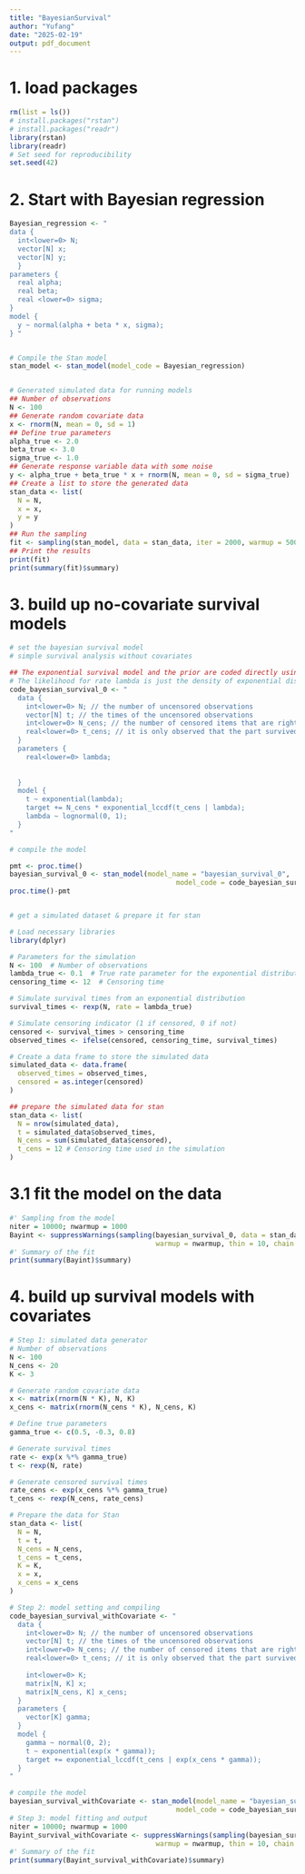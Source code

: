 ```yaml
---
title: "BayesianSurvival"
author: "Yufang"
date: "2025-02-19"
output: pdf_document
---
```


# 1. load packages
```r
rm(list = ls())
# install.packages("rstan")
# install.packages("readr")
library(rstan)
library(readr)
# Set seed for reproducibility
set.seed(42)
```

# 2. Start with Bayesian regression 
```r
Bayesian_regression <- "
data {
  int<lower=0> N;
  vector[N] x;
  vector[N] y;
  }
parameters {
  real alpha;
  real beta;
  real <lower=0> sigma;
}
model {
  y ~ normal(alpha + beta * x, sigma);
} "


# Compile the Stan model
stan_model <- stan_model(model_code = Bayesian_regression)


# Generated simulated data for running models
## Number of observations
N <- 100
## Generate random covariate data
x <- rnorm(N, mean = 0, sd = 1)
## Define true parameters
alpha_true <- 2.0
beta_true <- 3.0
sigma_true <- 1.0
## Generate response variable data with some noise
y <- alpha_true + beta_true * x + rnorm(N, mean = 0, sd = sigma_true)
## Create a list to store the generated data
stan_data <- list(
  N = N,
  x = x,
  y = y
)
## Run the sampling
fit <- sampling(stan_model, data = stan_data, iter = 2000, warmup = 500, chains = 4, thin = 1)
## Print the results
print(fit)
print(summary(fit)$summary)
```

# 3. build up no-covariate survival models
```r
# set the bayesian survival model
# simple survival analysis without covariates

## The exponential survival model and the prior are coded directly using vectorized distribution and ccdf statements. 
# The likelihood for rate lambda is just the density of exponential distribution for observed failure time. 
code_bayesian_survival_0 <- "
  data { 
    int<lower=0> N; // the number of uncensored observations
    vector[N] t; // the times of the uncensored observations
    int<lower=0> N_cens; // the number of censored items that are right censored at time t_cens
    real<lower=0> t_cens; // it is only observed that the part survived until time t_cens.
  }
  parameters {
    real<lower=0> lambda;
    
    
  }
  model {
    t ~ exponential(lambda);
    target += N_cens * exponential_lccdf(t_cens | lambda);
    lambda ~ lognormal(0, 1); 
  }
"

# compile the model

pmt <- proc.time()
bayesian_survival_0 <- stan_model(model_name = "bayesian_survival_0", 
                                         model_code = code_bayesian_survival_0)
proc.time()-pmt


# get a simulated dataset & prepare it for stan

# Load necessary libraries
library(dplyr)

# Parameters for the simulation
N <- 100  # Number of observations
lambda_true <- 0.1  # True rate parameter for the exponential distribution
censoring_time <- 12  # Censoring time

# Simulate survival times from an exponential distribution
survival_times <- rexp(N, rate = lambda_true)

# Simulate censoring indicator (1 if censored, 0 if not)
censored <- survival_times > censoring_time
observed_times <- ifelse(censored, censoring_time, survival_times)

# Create a data frame to store the simulated data
simulated_data <- data.frame(
  observed_times = observed_times,
  censored = as.integer(censored)
)

## prepare the simulated data for stan
stan_data <- list(
  N = nrow(simulated_data),
  t = simulated_data$observed_times,
  N_cens = sum(simulated_data$censored),
  t_cens = 12 # Censoring time used in the simulation
)
```

# 3.1 fit the model on the data
```r

#' Sampling from the model
niter = 10000; nwarmup = 1000 
Bayint <- suppressWarnings(sampling(bayesian_survival_0, data = stan_data, iter = niter, 
                                    warmup = nwarmup, thin = 10, chain = 1))
#' Summary of the fit
print(summary(Bayint)$summary)
```

# 4. build up survival models with covariates
```r
# Step 1: simulated data generator
# Number of observations
N <- 100
N_cens <- 20
K <- 3

# Generate random covariate data
x <- matrix(rnorm(N * K), N, K)
x_cens <- matrix(rnorm(N_cens * K), N_cens, K)

# Define true parameters
gamma_true <- c(0.5, -0.3, 0.8)

# Generate survival times
rate <- exp(x %*% gamma_true)
t <- rexp(N, rate)

# Generate censored survival times
rate_cens <- exp(x_cens %*% gamma_true)
t_cens <- rexp(N_cens, rate_cens)

# Prepare the data for Stan
stan_data <- list(
  N = N,
  t = t,
  N_cens = N_cens,
  t_cens = t_cens,
  K = K,
  x = x,
  x_cens = x_cens
)

# Step 2: model setting and compiling
code_bayesian_survival_withCovariate <- "
  data { 
    int<lower=0> N; // the number of uncensored observations
    vector[N] t; // the times of the uncensored observations
    int<lower=0> N_cens; // the number of censored items that are right censored at time t_cens
    real<lower=0> t_cens; // it is only observed that the part survived until time t_cens.
    
    int<lower=0> K;
    matrix[N, K] x;
    matrix[N_cens, K] x_cens;
  }
  parameters {
    vector[K] gamma;
  }
  model {
    gamma ~ normal(0, 2);
    t ~ exponential(exp(x * gamma));
    target += exponential_lccdf(t_cens | exp(x_cens * gamma));
  }
"

# compile the model
bayesian_survival_withCovariate <- stan_model(model_name = "bayesian_survival_withCovariate", 
                                         model_code = code_bayesian_survival_withCovariate)
# Step 3: model fitting and output
niter = 10000; nwarmup = 1000 
Bayint_survival_withCovariate <- suppressWarnings(sampling(bayesian_survival_withCovariate, data = stan_data, iter = niter, 
                                    warmup = nwarmup, thin = 10, chain = 1))
#' Summary of the fit
print(summary(Bayint_survival_withCovariate)$summary)
```
